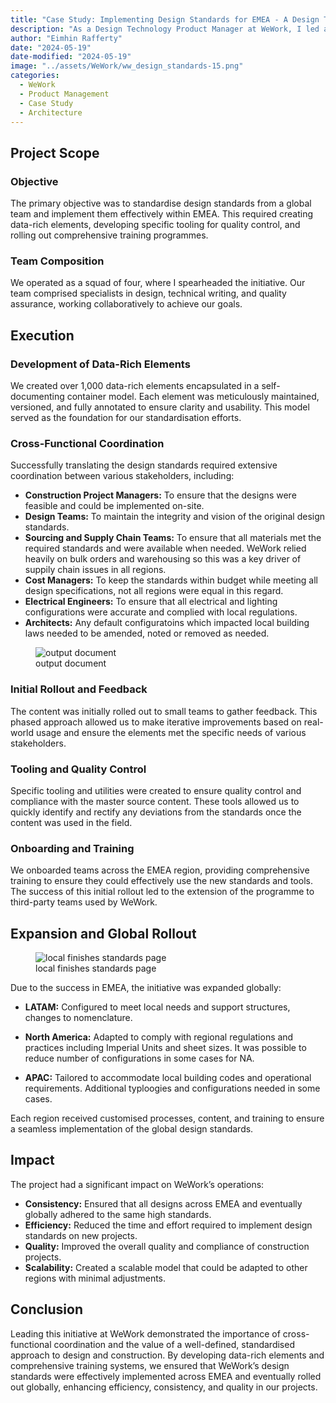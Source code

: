 ```yaml
---
title: "Case Study: Implementing Design Standards for EMEA - A Design Technology Product Management Initiative at WeWork"
description: "As a Design Technology Product Manager at WeWork, I led a high-impact project to translate global design standards into actionable content, processes, and training systems for teams in EMEA. This initiative was configured to address local needs, supply chain demands, and building regulations, ensuring consistency and compliance across the region."
author: "Eimhin Rafferty"
date: "2024-05-19"
date-modified: "2024-05-19"
image: "../assets/WeWork/ww_design_standards-15.png"
categories:
  - WeWork
  - Product Management
  - Case Study
  - Architecture
---
```


## Project Scope

### Objective

The primary objective was to standardise design standards from a global team and implement them effectively within EMEA. This required creating data-rich elements, developing specific tooling for quality control, and rolling out comprehensive training programmes.

### Team Composition

We operated as a squad of four, where I spearheaded the initiative. Our team comprised specialists in design, technical writing, and quality assurance, working collaboratively to achieve our goals.

## Execution

### Development of Data-Rich Elements

We created over 1,000 data-rich elements encapsulated in a self-documenting container model. Each element was meticulously maintained, versioned, and fully annotated to ensure clarity and usability. This model served as the foundation for our standardisation efforts.

### Cross-Functional Coordination

Successfully translating the design standards required extensive coordination between various stakeholders, including:

- **Construction Project Managers:** To ensure that the designs were feasible and could be implemented on-site.
- **Design Teams:** To maintain the integrity and vision of the original design standards.
- **Sourcing and Supply Chain Teams:** To ensure that all materials met the required standards and were available when needed. WeWork relied heavily on bulk orders and warehousing so this was a key driver of suppily chain issues in all regions.
- **Cost Managers:** To keep the standards within budget while meeting all design specifications, not all regions were equal in this regard. 
- **Electrical Engineers:** To ensure that all electrical and lighting configurations were accurate and complied with local regulations.
- **Architects:** Any default configuratoins which impacted local building laws needed to be amended, noted or removed as needed.

![output document](../assets/WeWork/WW_DesignContentUpdate.gif)

### Initial Rollout and Feedback

The content was initially rolled out to small teams to gather feedback. This phased approach allowed us to make iterative improvements based on real-world usage and ensure the elements met the specific needs of various stakeholders.

### Tooling and Quality Control

Specific tooling and utilities were created to ensure quality control and compliance with the master source content. These tools allowed us to quickly identify and rectify any deviations from the standards once the content was used in the field.

### Onboarding and Training

We onboarded teams across the EMEA region, providing comprehensive training to ensure they could effectively use the new standards and tools. The success of this initial rollout led to the extension of the programme to third-party teams used by WeWork.

## Expansion and Global Rollout

![local finishes standards page](../assets/WeWork/ww_design_standards-13.png)

Due to the success in EMEA, the initiative was expanded globally:

- **LATAM:** Configured to meet local needs and support structures, changes to nomenclature. 

- **North America:** Adapted to comply with regional regulations and practices including Imperial Units and sheet sizes. It was possible to reduce number of configurations in some cases for NA. 

- **APAC:** Tailored to accommodate local building codes and operational requirements. Additional typloogies and configurations needed in some cases. 

Each region received customised processes, content, and training to ensure a seamless implementation of the global design standards.

## Impact

The project had a significant impact on WeWork’s operations:

- **Consistency:** Ensured that all designs across EMEA and eventually globally adhered to the same high standards.
- **Efficiency:** Reduced the time and effort required to implement design standards on new projects.
- **Quality:** Improved the overall quality and compliance of construction projects.
- **Scalability:** Created a scalable model that could be adapted to other regions with minimal adjustments.

## Conclusion

Leading this initiative at WeWork demonstrated the importance of cross-functional coordination and the value of a well-defined, standardised approach to design and construction. By developing data-rich elements and comprehensive training systems, we ensured that WeWork’s design standards were effectively implemented across EMEA and eventually rolled out globally, enhancing efficiency, consistency, and quality in our projects.
